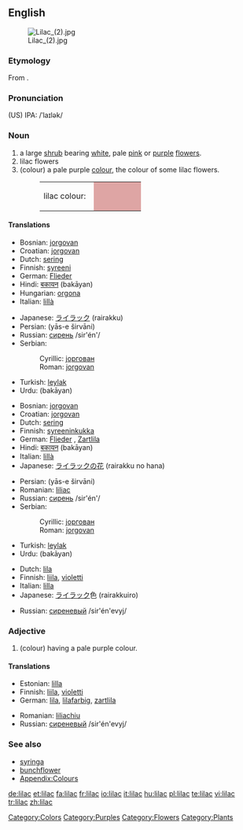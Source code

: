 {{wikipedia}}
==English==
[[Image:Lilac (2).jpg|thumb]]

===Etymology===
From {{Pers.}}.

===Pronunciation===
(US) IPA: /ˈlaɪlək/

===Noun===
{{en-noun}}

# a large [[shrub]] bearing [[white]], pale [[pink]] or [[purple]] [[flower]]s.
# lilac flowers
# (colour) a pale purple [[color|colour]], the colour of some lilac flowers.
#:<table><tr><td>lilac colour: &nbsp;</td><td bgcolor="#DEA5A4" width="80">&nbsp; </td></tr></table>

====Translations====
{{trans-top|shrub}}
*Bosnian: [[jorgovan]] {{m}}
*Croatian: [[jorgovan]] {{m}}
*Dutch: [[sering]]
*Finnish: [[syreeni]]
*German: [[Flieder]] {{m}}
*Hindi: [[बकायन]] (bakāyan) {{f}}
*Hungarian: [[orgona]]
*Italian: [[lillà]] {{m}}
{{trans-mid}}
*Japanese: [[ライラック]] (rairakku)
*Persian: {{FAchar|[[یاس شیروانی]]}} (yās-e širvāni)
*Russian: [[сирень]] /sir'én'/ {{f}}
*Serbian:
*:Cyrillic: [[јоргован]] {{m}}
*:Roman: [[jorgovan]] {{m}}
*Turkish: [[leylak]]
*Urdu: {{URchar|[[بکاین]]}} (bakāyan) {{f}}
{{trans-bottom}}

{{trans-top|flower}}
*Bosnian: [[jorgovan]] {{m}}
*Croatian: [[jorgovan]] {{m}}
*Dutch: [[sering]]
*Finnish: [[syreeninkukka]]
*German: [[Flieder]] {{m}}, [[Zartlila]] {{n}}
*Hindi: [[बकायन]] (bakāyan) {{f}}
*Italian: [[lillà]] {{m}}
*Japanese: [[ライラック]]の[[花]] (rairakku no hana)
{{trans-mid}}
*Persian: {{FAchar|[[یاس شیروانی]]}} (yās-e širvāni)
*Romanian: [[liliac]] {{m}}
*Russian: [[сирень]] /sir'én'/ {{f}}
*Serbian:
*:Cyrillic: [[јоргован]] {{m}}
*:Roman: [[jorgovan]] {{m}}
*Turkish: [[leylak]]
*Urdu: {{URchar|[[بکاین]]}} (bakāyan) {{f}}
{{trans-bottom}}

{{trans-top|colour}}
*Dutch: [[lila]]
*Finnish: [[liila]], [[violetti]]
*Italian: [[lilla]] {{n}}
*Japanese: [[ライラック]]色 (rairakkuiro)
{{trans-mid}}
*Russian: [[сиреневый]] /sir'én'evyj/
{{trans-bottom}}

===Adjective===
{{en-adj}}

# (colour) having a pale purple colour.

====Translations====
{{trans-top|colour}}
*Estonian: [[lilla]]
*Finnish: [[liila]], [[violetti]]
*German: [[lila]], [[lilafarbig]], [[zartlila]]
{{trans-mid}}
*Romanian: [[liliachiu]]
*Russian: [[сиреневый]] /sir'én'evyj/
{{trans-bottom}}

===See also===
*[[syringa]]
*[[bunchflower]]
*[[Appendix:Colours]]

[[Category:Colors]]
[[Category:Purples]]
[[Category:Flowers]]
[[Category:Plants]]

[[de:lilac]]
[[et:lilac]]
[[fa:lilac]]
[[fr:lilac]]
[[io:lilac]]
[[it:lilac]]
[[hu:lilac]]
[[pl:lilac]]
[[te:lilac]]
[[vi:lilac]]
[[tr:lilac]]
[[zh:lilac]]